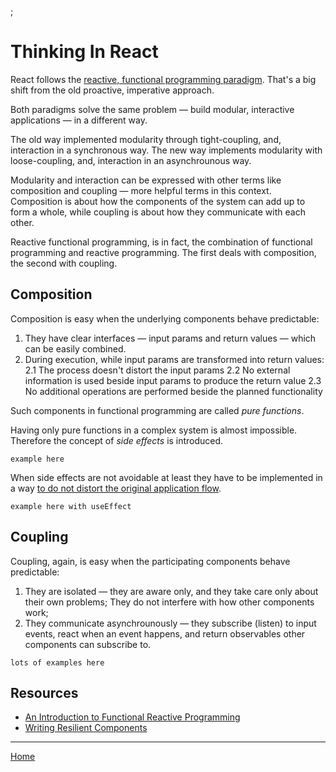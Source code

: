 

<Meta title="ThinkingInReact" component={ThinkingInReact} />;

# Thinking In React

React follows the [reactive, functional programming paradigm](https://blog.danlew.net/2017/07/27/an-introduction-to-functional-reactive-programming/). That's a big shift from the old proactive, imperative approach.

Both paradigms solve the same problem &mdash; build modular, interactive applications &mdash; in a different way.

The old way implemented modularity through tight-coupling, and, interaction in a synchronous way. The new way implements modularity with loose-coupling, and, interaction in an asynchrounous way.

Modularity and interaction can be expressed with other terms like composition and coupling &mdash; more helpful terms in this context. Composition is about how the components of the system can add up to form a whole, while coupling is about how they communicate with each other.

Reactive functional programming, is in fact, the combination of functional programming and reactive programming. The first deals with composition, the second with coupling.

## Composition

Composition is easy when the underlying components behave predictable:

1. They have clear interfaces &mdash; input params and return values &mdash; which can be easily combined.
2. During execution, while input params are transformed into return values:
   2.1 The process doesn't distort the input params
   2.2 No external information is used beside input params to produce the return value
   2.3 No additional operations are performed beside the planned functionality

Such components in functional programming are called _pure functions_.

<Preview>
  <Story name="Pure component">
    <PureComponent param1="String" param2={true} />
  </Story>
</Preview>

Having only pure functions in a complex system is almost impossible. Therefore the concept of _side effects_ is introduced.

```
example here
```

When side effects are not avoidable at least they have to be implemented in a way [to do not distort the original application flow](https://overreacted.io/writing-resilient-components/#writing-resilient-components).

```
example here with useEffect
```

## Coupling

Coupling, again, is easy when the participating components behave predictable:

1. They are isolated &mdash; they are aware only, and they take care only about their own problems; They do not interfere with how other components work;
2. They communicate asynchrounously &mdash; they subscribe (listen) to input events, react when an event happens, and return observables other components can subscribe to.

```
lots of examples here
```

## Resources

- [An Introduction to Functional Reactive Programming](https://blog.danlew.net/2017/07/27/an-introduction-to-functional-reactive-programming/)
- [Writing Resilient Components](https://overreacted.io/writing-resilient-components/#writing-resilient-components)

---

[Home](./?path=/docs/home--storybookdocsonly)
